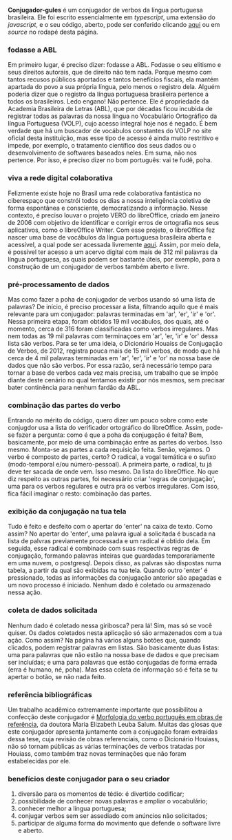 
**Conjugador-gules**
é um conjugador de verbos da língua portuguesa brasileira. Ele foi escrito essencialmente em 
_typescript_, uma extensão do _javascript_, e o seu código, aberto, pode ser
conferido clicando [aqui](https://github.com/renribsilva/conjugador) ou em _source_
no rodapé desta página.

### fodasse a ABL

Em primeiro lugar, é preciso dizer: fodasse a ABL.
Fodasse o seu elitismo e seus direitos autorais, que de direito não tem nada.
Porque mesmo com tantos recusos públicos aportados e tantos benefícios fiscais, 
ela mantém apartada do povo a sua própria língua, pelo menos o registro dela.
Alguém poderia dizer que o registro da língua portuguesa brasileira pertence a
todos os brasileiros. Ledo engano! Não pertence. 
Ele é propriedade da Academia Brasileira de Letras (ABL), que por décadas 
ficou incubida de registrar todas as palavras da
nossa língua no Vocabulário Ortográfico da língua
Portuguesa (VOLP), cujo acesso integral hoje nos é negado. 
É bem verdade que há um buscador de vocábulos 
constantes do VOLP no site oficial desta
instituição, mas esse tipo de acesso é ainda muito restritivo e impede, por exemplo, 
o tratamento científico dos seus dados ou o desenvolvimento de softwares
baseados neles. Em suma, não nos pertence. Por isso, é preciso dizer
no bom português: vai te fudê, poha.

### viva a rede digital colaborativa

Felizmente existe hoje no Brasil uma rede colaborativa fantástica no ciberespaço que
constrói todos os dias a nossa inteligência coletiva de forma espontânea
e consciente, democratizando a informação. Nesse contexto, é preciso louvar
o projeto VERO do libreOffice, criado em janeiro de 2006 
com objetivo de identificar e corrigir erros de ortografia nos seus aplicativos,
como o libreOffice Writer. Com esse projeto, o libreOffice fez nascer
uma base de vocábulos da língua portuguesa brasileira aberta e acessível, 
a qual pode ser acessada livremente [aqui](https://cgit.freedesktop.org/libreoffice/dictionaries/plain/pt_BR/pt_BR.dic). 
Assim, por meio dela, é possível ter acesso a um acervo digital 
com mais de 312 mil palavras da língua portuguesa, 
as quais podem ser bastante úteis, por exemplo, para a construção de um conjugador de
verbos também aberto e livre.

### pré-processamento de dados

Mas como fazer a poha de conjugador de verbos usando só uma lista de palavras?
De início, é preciso processar a lista, filtrando aquilo que é mais relevante para um 
conjugador: palavras terminadas em 'ar', 'er', 'ir' e 'or'. Nessa primeira etapa,
foram obtidos 19 mil vocábulos, dos quais, até o momento, cerca de 316 foram classificadas
como verbos irregulares. Mas nem todas as
19 mil palavras com terminaçoes em 'ar', 'er, 'ir' e 'or' dessa lista são verbos. 
Para se ter uma ideia, o
Dicionário Houaiss de Conjugação de Verbos, de 2012, registra pouca mais de 15 mil verbos,
de modo que há cerca de 4 mil palavras terminadas em 'ar', 'er', 'ir' e 'or' na nossa
base de dados que não são verbos. Por essa razão, será necessário tempo para
tornar a base de verbos cada vez mais precisa, um trabalho que se impõe diante deste
cenário no qual tentamos existir por nós mesmos, sem precisar bater continência
para nenhum fardão da ABL.

### combinação das partes do verbo

Entrando no mérito do código, quero dizer um pouco sobre como este conjugdor usa a lista 
do verificador ortográfico do libreOffice. Assim, pode-se fazer a pergunta: 
como é que a poha da conjugação é feita? Bem, basicamente, por meio de uma combinação
entre as partes do verbos. Isso mesmo. Monta-se as partes a cada requisição feita. 
Senão, vejamos. O verbo é composto de partes, certo? O radical, a vogal temática
e o sufixo (modo-temporal e/ou número-pessoal). 
A primeira parte, o radical, tu já deve ter sacada de onde vem. Isso mesmo. Da lista
do libreOffice. No que diz respeito as outras partes, foi necessário criar
'regras de conjugação', uma para os verbos regulares e outra pra os verbos
irregulares. Com isso, fica fácil imaginar o resto: combinação das partes.

### exibição da conjugação na tua tela

Tudo é feito e desfeito com o apertar do 'enter' na caixa de texto. Como assim?
No apertar do 'enter', uma palavra igual a solicitada é buscada na lista de palvras
previamente processada e um radical é obtido dela.
Em seguida, esse radical é combinado com suas respectivas regras de conjugação, formando 
palavras inteiras que guardadas temporariamente em uma
nuvem, o postgresql. Depois disso, as palvras são dispostas numa tabela, a partir
da qual são exibidas na tua tela.
Quando outro 'enter' é pressionado, todas as informações da conjugação anterior
são apagadas e um novo processo é iniciado. Nenhum dado é coletado ou armazenado nessa ação. 

### coleta de dados solicitada

Nenhum dado é coletado nessa giribosca? pera lá! Sim, mas só se você quiser. 
Os dados coletados nesta aplicação só são armazenados
com a tua ação. Como assim? Na página há vários alguns botões que, quando clicados, 
podem registrar palavras em listas. São basicamente duas listas: uma para palavras que 
não estão na nossa base de dados e que precisam ser incluídas; e uma para palavras que estão
conjugadas de forma errada (erra é humano, né, poha). Mas essa coleta de informação só é feita
se tu apertar o botão, se não nada feito.

### referência bibliográficas

Um trabalho acadêmico extremamente importante que possibilitou a confecção 
deste conjugador é [Morfologia do verbo português em obras de referência](https://doi.org/10.11606/T.8.2007.tde-04102007-143455),
da doutora Maria Elizabeth Leuba Salum. Muitas das glosas que este conjugador
apresenta juntamente com a conjugação foram extraídas 
dessa tese, cuja revisão de obras referenciais, como o Dicionário Houiass, não
só tornam públicas as várias terminações de verbos tratadas por Houiass, como também
traz novas terminações que não foram estabelecidas por ele.

### benefícios deste conjugador para o seu criador

1. diversão para os momentos de tédio: é divertido codificar;
2. possibilidade de conhecer novas palavras e ampliar o vocabulário;
3. conhecer melhor a língua portuguesa;
4. conjugar verbos sem ser assediado com anúncios não solicitados;
5. participar de alguma forma do movimento que defende o software livre e aberto.